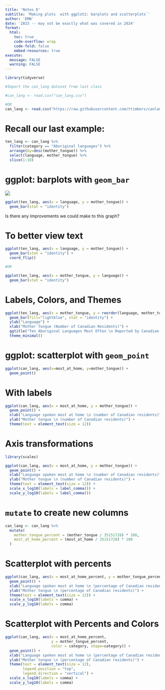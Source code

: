 ```yaml
---
title: 'Notes D'
subtitle: 'Making plots  with ggplot2: barplots and scatterplots`'
author: 'EMW'
date: '2023 -- may not be exactly what was covered in 2024'
format:
  html:
    toc: true
    code-overflow: wrap
    code-fold: false
    embed-resources: true
execute: 
  message: FALSE
  warning: FALSE
---
```



```r
library(tidyverse)
```

```r
#Import the can_lang dataset from last class

#can_lang <- read.csv("can_lang.csv")

#OR
can_lang <- read.csv("https://raw.githubusercontent.com/ttimbers/canlang/master/inst/extdata/can_lang.csv")
```

# Recall our last example: 

```r
ten_lang <- can_lang %>% 
  filter(category == "Aboriginal languages") %>%
  arrange(by=desc(mother_tongue)) %>%
  select(language, mother_tongue) %>%
  slice(1:10)
```

# ggplot: barplots with `geom_bar`

![](images/img-ggplot-1.png)

```r
ggplot(ten_lang, aes(x = language, y = mother_tongue)) +
  geom_bar(stat = "identity")
```

Is there any improvements we could make to this graph? 

# To better view text

```r
ggplot(ten_lang, aes(x = language, y = mother_tongue)) +
  geom_bar(stat = "identity") +  
  coord_flip()

#OR

ggplot(ten_lang, aes(x = mother_tongue, y = language)) +
  geom_bar(stat = "identity") 
```


# Labels, Colors, and Themes


```r
ggplot(ten_lang, aes(x = mother_tongue, y = reorder(language, mother_tongue))) +
  geom_bar(fill="lightblue", stat = "identity") + 
  ylab("Language") +
  xlab("Mother Tongue (Number of Canadian Residents)") + 
  ggtitle("Ten Aboriginal Languages Most Often \n Reported by Canadian Residents \n as Their Mother Tongue") + 
  theme_minimal()
```

# ggplot: scatterplot with `geom_point`

```r
ggplot(can_lang, aes(x=most_at_home, y=mother_tongue)) +
  geom_point()
```
# With labels

```r
ggplot(can_lang, aes(x = most_at_home, y = mother_tongue)) +
  geom_point() +
  xlab("Language spoken most at home \n (number of Canadian residents)") +
  ylab("Mother tongue \n (number of Canadian residents)") +
  theme(text = element_text(size = 12))
```


# Axis transformations

```r
library(scales)
```

```r
ggplot(can_lang, aes(x = most_at_home, y = mother_tongue)) +
  geom_point() +
  xlab("Language spoken most at home \n (number of Canadian residents)") +
  ylab("Mother tongue \n (number of Canadian residents)") +
  theme(text = element_text(size = 12)) +
  scale_x_log10(labels = label_comma()) +
  scale_y_log10(labels = label_comma())
```


# `mutate` to create new columns

```r
can_lang <- can_lang %>%
  mutate(
    mother_tongue_percent = (mother_tongue / 35151728) * 100,
    most_at_home_percent = (most_at_home / 35151728) * 100
  )
```

# Scatterplot with percents

```r
ggplot(can_lang, aes(x = most_at_home_percent, y = mother_tongue_percent)) +
  geom_point() +
  xlab("Language spoken most at home \n (percentage of Canadian residents)") +
  ylab("Mother tongue \n (percentage of Canadian residents)") +
  theme(text = element_text(size = 12)) +
  scale_x_log10(labels = comma) +
  scale_y_log10(labels = comma)
```

# Scatterplot with Percents and Colors

```r
ggplot(can_lang, aes(x = most_at_home_percent, 
                     y = mother_tongue_percent, 
                     color = category, shape=category)) +
  geom_point() +
  xlab("Language spoken most at home \n (percentage of Canadian residents)") +
  ylab("Mother tongue \n (percentage of Canadian residents)") +
  theme(text = element_text(size = 12),
        legend.position = "top",
        legend.direction = "vertical") +
  scale_x_log10(labels = comma) +
  scale_y_log10(labels = comma)
```


